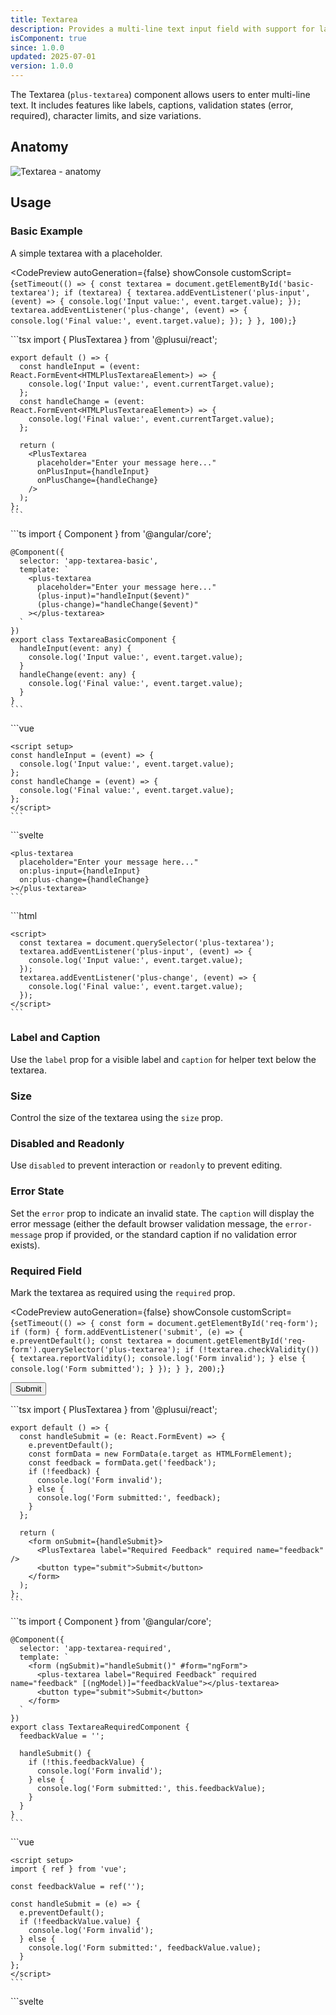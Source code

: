 ```yaml
---
title: Textarea
description: Provides a multi-line text input field with support for labels, captions, validation, and styling.
isComponent: true
since: 1.0.0
updated: 2025-07-01
version: 1.0.0
---
```




The Textarea (`plus-textarea`) component allows users to enter multi-line text. It includes features like labels, captions, validation states (error, required), character limits, and size variations.

## Anatomy

<Image src={anatomy} alt="Textarea - anatomy" />

## Usage

### Basic Example

A simple textarea with a placeholder.

<CodePreview 
  autoGeneration={false} 
  showConsole
  customScript={`
    setTimeout(() => {
      const textarea = document.getElementById('basic-textarea');
      if (textarea) {
        textarea.addEventListener('plus-input', (event) => {
          console.log('Input value:', event.target.value);
        });
        textarea.addEventListener('plus-change', (event) => {
          console.log('Final value:', event.target.value);
        });
      }
    }, 100);
  `}
>
  <plus-textarea id="basic-textarea" placeholder="Enter your message here..." full-width></plus-textarea>

  <Fragment slot="react">
    ```tsx
    import { PlusTextarea } from '@plusui/react';

    export default () => {
      const handleInput = (event: React.FormEvent<HTMLPlusTextareaElement>) => {
        console.log('Input value:', event.currentTarget.value);
      };
      const handleChange = (event: React.FormEvent<HTMLPlusTextareaElement>) => {
        console.log('Final value:', event.currentTarget.value);
      };

      return (
        <PlusTextarea
          placeholder="Enter your message here..."
          onPlusInput={handleInput}
          onPlusChange={handleChange}
        />
      );
    };
    ```
  </Fragment>

  <Fragment slot="angular">
    ```ts
    import { Component } from '@angular/core';

    @Component({
      selector: 'app-textarea-basic',
      template: `
        <plus-textarea
          placeholder="Enter your message here..."
          (plus-input)="handleInput($event)"
          (plus-change)="handleChange($event)"
        ></plus-textarea>
      `
    })
    export class TextareaBasicComponent {
      handleInput(event: any) {
        console.log('Input value:', event.target.value);
      }
      handleChange(event: any) {
        console.log('Final value:', event.target.value);
      }
    }
    ```
  </Fragment>

  <Fragment slot="vue">
    ```vue
    <template>
      <plus-textarea
        placeholder="Enter your message here..."
        @plus-input="handleInput"
        @plus-change="handleChange"
      ></plus-textarea>
    </template>

    <script setup>
    const handleInput = (event) => {
      console.log('Input value:', event.target.value);
    };
    const handleChange = (event) => {
      console.log('Final value:', event.target.value);
    };
    </script>
    ```
  </Fragment>

  <Fragment slot="svelte">
    ```svelte
    <script>
      function handleInput(event) {
        console.log('Input value:', event.target.value);
      }
      function handleChange(event) {
        console.log('Final value:', event.target.value);
      }
    </script>

    <plus-textarea
      placeholder="Enter your message here..."
      on:plus-input={handleInput}
      on:plus-change={handleChange}
    ></plus-textarea>
    ```
  </Fragment>

  <Fragment slot="html">
    ```html
    <plus-textarea id="basic-textarea" placeholder="Enter your message here..."></plus-textarea>

    <script>
      const textarea = document.querySelector('plus-textarea');
      textarea.addEventListener('plus-input', (event) => {
        console.log('Input value:', event.target.value);
      });
      textarea.addEventListener('plus-change', (event) => {
        console.log('Final value:', event.target.value);
      });
    </script>
    ```
  </Fragment>
</CodePreview>

### Label and Caption

Use the `label` prop for a visible label and `caption` for helper text below the textarea.

<CodePreview autoGeneration={true}>
  <plus-textarea label="Your Feedback" caption="Please provide detailed feedback." full-width></plus-textarea>
</CodePreview>

### Size

Control the size of the textarea using the `size` prop.

<CodePreview autoGeneration={true}>
  <plus-textarea size="sm" label="Small Textarea" placeholder="Small..." full-width></plus-textarea>
  <plus-textarea size="md" label="Medium Textarea" placeholder="Medium..." full-width></plus-textarea>
  <plus-textarea size="lg" label="Large Textarea" placeholder="Large..." full-width></plus-textarea>
</CodePreview>

### Disabled and Readonly

Use `disabled` to prevent interaction or `readonly` to prevent editing.

<CodePreview autoGeneration={true} horizontal>
  <plus-textarea label="Disabled" value="Cannot edit" disabled full-width></plus-textarea>
  <plus-textarea label="Readonly" value="Cannot edit, but selectable" readonly full-width></plus-textarea>
</CodePreview>

### Error State

Set the `error` prop to indicate an invalid state. The `caption` will display the error message (either the default browser validation message, the `error-message` prop if provided, or the standard caption if no validation error exists).

<CodePreview autoGeneration={true}>
  <plus-textarea label="Comment" required error error-message="Please enter a comment." full-width></plus-textarea>
  <plus-textarea label="Optional Field" caption="This has a normal caption" error full-width></plus-textarea>
</CodePreview>

### Required Field

Mark the textarea as required using the `required` prop.

<CodePreview 
  autoGeneration={false} 
  showConsole
  customScript={`
    setTimeout(() => {
      const form = document.getElementById('req-form');
      if (form) {
        form.addEventListener('submit', (e) => {
          e.preventDefault();
          const textarea = document.getElementById('req-form').querySelector('plus-textarea');
          if (!textarea.checkValidity()) {
            textarea.reportValidity();
            console.log('Form invalid');
          } else {
            console.log('Form submitted');
          }
        });
      }
    }, 200);
  `}
>
  <form id="req-form" >
    <plus-textarea label="Required Feedback" required name="feedback" full-width></plus-textarea>
    <button type="submit">Submit</button>
  </form>

  <Fragment slot="react">
    ```tsx
    import { PlusTextarea } from '@plusui/react';

    export default () => {
      const handleSubmit = (e: React.FormEvent) => {
        e.preventDefault();
        const formData = new FormData(e.target as HTMLFormElement);
        const feedback = formData.get('feedback');
        if (!feedback) {
          console.log('Form invalid');
        } else {
          console.log('Form submitted:', feedback);
        }
      };

      return (
        <form onSubmit={handleSubmit}>
          <PlusTextarea label="Required Feedback" required name="feedback" />
          <button type="submit">Submit</button>
        </form>
      );
    };
    ```
  </Fragment>

  <Fragment slot="angular">
    ```ts
    import { Component } from '@angular/core';

    @Component({
      selector: 'app-textarea-required',
      template: `
        <form (ngSubmit)="handleSubmit()" #form="ngForm">
          <plus-textarea label="Required Feedback" required name="feedback" [(ngModel)]="feedbackValue"></plus-textarea>
          <button type="submit">Submit</button>
        </form>
      `
    })
    export class TextareaRequiredComponent {
      feedbackValue = '';

      handleSubmit() {
        if (!this.feedbackValue) {
          console.log('Form invalid');
        } else {
          console.log('Form submitted:', this.feedbackValue);
        }
      }
    }
    ```
  </Fragment>

  <Fragment slot="vue">
    ```vue
    <template>
      <form @submit="handleSubmit">
        <plus-textarea label="Required Feedback" required name="feedback" v-model="feedbackValue"></plus-textarea>
        <button type="submit">Submit</button>
      </form>
    </template>

    <script setup>
    import { ref } from 'vue';

    const feedbackValue = ref('');

    const handleSubmit = (e) => {
      e.preventDefault();
      if (!feedbackValue.value) {
        console.log('Form invalid');
      } else {
        console.log('Form submitted:', feedbackValue.value);
      }
    };
    </script>
    ```
  </Fragment>

  <Fragment slot="svelte">
    ```svelte
    <script>
      let feedbackValue = '';

      function handleSubmit(e) {
        e.preventDefault();
        if (!feedbackValue) {
          console.log('Form invalid');
        } else {
          console.log('Form submitted:', feedbackValue);
        }
      }
    </script>

    <form on:submit={handleSubmit}>
      <plus-textarea label="Required Feedback" required name="feedback" bind:value={feedbackValue}></plus-textarea>
      <button type="submit">Submit</button>
    </form>
    ```
  </Fragment>

  <Fragment slot="html">
    ```html
    <form id="req-form">
      <plus-textarea label="Required Feedback" required name="feedback"></plus-textarea>
      <button type="submit">Submit</button>
    </form>

    <script>
      document.getElementById('req-form').addEventListener('submit', (e) => {
        const textarea = e.target.elements.feedback;
        if (!textarea.checkValidity()) {
          e.preventDefault();
          textarea.reportValidity();
          console.log('Form invalid');
        } else {
          console.log('Form submitted');
          e.preventDefault();
        }
      });
    </script>
    ```
  </Fragment>
</CodePreview>

### Character Limits

Use `minlength` and `maxlength` to enforce character counts.

<CodePreview autoGeneration={true}>
  <plus-textarea label="Short Bio" minlength="10" maxlength="100" placeholder="Min 10, Max 100 chars" full-width></plus-textarea>
</CodePreview>

### Rows

Set the initial visible number of lines using the `rows` attribute.

<CodePreview autoGeneration={true}>
  <plus-textarea label="Address" rows="2" placeholder="Enter address..." full-width></plus-textarea>
</CodePreview>

### Resize Control

Control how the textarea can be resized using the `resize` prop.

<CodePreview autoGeneration={true}>
  <plus-textarea resize="none" label="Resize: None" placeholder="Cannot resize"></plus-textarea>
  <plus-textarea resize="vertical" label="Resize: Vertical (Default)" placeholder="Resize vertically"></plus-textarea>
  <plus-textarea resize="horizontal" label="Resize: Horizontal" placeholder="Resize horizontally"></plus-textarea>
  <plus-textarea resize="both" label="Resize: Both" placeholder="Resize both ways"></plus-textarea>
</CodePreview>

### Full Width

Allow the textarea to expand to the full width of its container using the `full-width` attribute.

<CodePreview autoGeneration={true}>
  <plus-textarea label="Full Width Textarea" full-width placeholder="Takes up full container width"></plus-textarea>
</CodePreview>

## Visual Sections

### Layout & Spacing

<Image src={layoutSpacing} alt="Textarea - layout spacing" />

### Light & Dark Mode

<Image src={lightDarkMode} alt="Textarea - light & dark mode" />

## Accessibility (a11y)

*   **Keyboard Behavior:** Standard textarea keyboard interactions apply.
*   **Screen Reader:**
    *   The `label` prop provides an accessible name.
    *   `aria-describedby` links the textarea to the caption/error message when present.
    *   `aria-invalid` is set when the `error` prop is true.
    *   `aria-required` is set when the `required` prop is true.
*   **Required Developer Actions:**
    *   Always provide a meaningful `label` for accessibility.
    *   Use the `caption` prop for hints or instructions.
    *   Use the `error` and `error-message` props appropriately to convey validation status.

## API Reference

### Properties

| Name           | Type                                      | Default    | Description                                                              | Required |
|----------------|-------------------------------------------|------------|--------------------------------------------------------------------------|----------|
| `name`         | `string`                                  | `''`       | The native textarea `name` attribute.                                    | No       |
| `value`        | `string`                                  | `''`       | The current value of the textarea.                                       | No       |
| `placeholder`  | `string`                                  | `''`       | Placeholder text shown when the textarea is empty.                       | No       |
| `size`         | `'sm' \| 'md' \| 'lg'`                    | `'md'`     | The visual size of the textarea.                                         | No       |
| `disabled`     | `boolean`                                 | `false`    | Disables the textarea, preventing interaction and form submission.       | No       |
| `readonly`     | `boolean`                                 | `false`    | Makes the textarea read-only, preventing modification but allowing focus. | No       |
| `required`     | `boolean`                                 | `false`    | Marks the textarea as required for form submission.                      | No       |
| `label`        | `string`                                  | `undefined` | The visible label text for the textarea.                                 | No       |
| `minlength`    | `number`                                  | `undefined` | Minimum number of characters required.                                   | No       |
| `maxlength`    | `number`                                  | `undefined` | Maximum number of characters allowed.                                    | No       |
| `autoFocus`    | `boolean`                                 | `undefined` | Automatically focuses the textarea when the page loads.                    | No       |
| `caption`      | `string`                                  | `undefined` | Helper text displayed below the textarea.                                | No       |
| `error`        | `boolean`                                 | `false`    | Puts the textarea in an error state, usually for validation feedback.    | No       |
| `errorMessage` | `string`                                  | `''`       | Custom error message to display when `error` is true. Overrides default. | No       |
| `fullWidth`    | `boolean`                                 | `false`    | Allows the textarea to take the full width of its container.             | No       |
| `rows`         | `number`                                  | `4`        | The number of visible text lines for the textarea.                       | No       |
| `resize`       | `'none' \| 'vertical' \| 'horizontal' \| 'both'` | `'vertical'` | Controls how the textarea can be resized by the user.                   | No       |
| `wrap`         | `'hard' \| 'soft' \| 'off'`               | `'soft'`   | Specifies how the text wraps when submitted in a form.                   | No       |

### Events

| Name           | Payload Type                          | Description                                                  |
|----------------|---------------------------------------|--------------------------------------------------------------|
| `plus-input`   | `Event`                               | Fired immediately when the value changes.                    |
| `plus-change`  | `Event`                               | Fired when the value changes and the element loses focus.    |
| `plus-focus`   | `FocusEvent`                          | Fired when the textarea gains focus.                         |
| `plus-blur`    | `FocusEvent`                          | Fired when the textarea loses focus.                         |
| `plus-invalid` | `CustomEvent<{ validationMessage: string }>` | Fired when the textarea fails validation on form submission. |

### Slots

This component does not utilize named slots.

### Methods

| Name                 | Parameters         | Returns   | Description                                                 |
|----------------------|--------------------|-----------|-------------------------------------------------------------|
| `checkValidity()`    | `undefined`        | `boolean` | Checks if the current value satisfies validation constraints. |
| `reportValidity()`   | `undefined`        | `boolean` | Checks validity and displays validation message if invalid. |
| `setCustomValidity()`| `message: string`  | `void`    | Sets a custom validation message. Clears with empty string. |

### CSS Shadow Parts

| Name       | Description                              |
|------------|------------------------------------------|
| `textarea` | The native `<textarea>` element.           |
| `label`    | The `<label>` element.                   |
| `caption`  | The `<div>` containing caption/error text. |

### CSS Custom Properties

| Name                   | Description                         |
|------------------------|-------------------------------------|
| `--focus-ring-color`   | Color of the focus ring.            |
| `--error-color`        | Color used for error states.        |